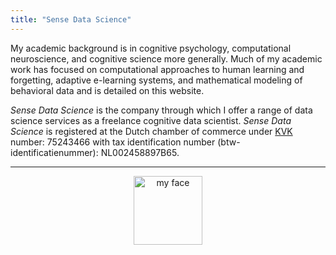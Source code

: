 ```yaml
---
title: "Sense Data Science"
---
```


My academic background is in cognitive psychology, computational neuroscience, and cognitive science more generally. Much of my academic work has focused on computational approaches to human learning and forgetting, adaptive e-learning systems, and mathematical modeling of behavioral data and is detailed on this website.

*Sense Data Science* is the company through which I offer a range of data science services as a freelance cognitive data scientist. *Sense Data Science* is registered at the Dutch chamber of commerce under [KVK](https://www.kvk.nl/) number: 75243466 with tax identification number (btw-identificatienummer): NL002458897B65.

-----

<div style="text-align:center"> <img src="./img/FlorianSense.png" alt="my face" width="110" height="110" /> </div>